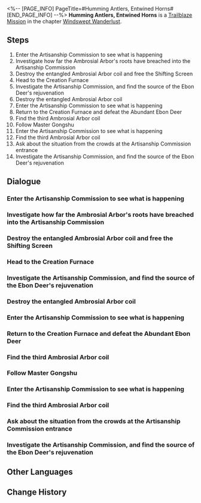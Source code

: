 <%-- [PAGE_INFO]
PageTitle=#Humming Antlers, Entwined Horns#
[END_PAGE_INFO] --%>
{{Stub|Dialogue, characters, and location(s)}}
{{Mission Infobox
|id            = 1021101
|title         = 
|image         = Mission Humming Antlers, Entwined Horns.png
|type          = Trailblaze
|event_name    = 
|chapter       = Windswept Wanderlust
|requirements  = [[Trailblaze Mission]] ''[[Wood Sprouts Anew, Fate Tilts Askew]]'' completed
|summary       = The Ambrosial Arbor's roots wrap tightly around the furnace and absorb power from all over the Artisanship Commission, creating the spiritual animal named the Abundant Ebon Deer to protect itself.<br />You discover during the battle that the Ebon Deer appears immortal and revives as soon as it is defeated. The only chance you have of victory is to cut off its energy source.
|characters    = <!--characters that appear in this mission-->
|startLocation = <!--location as it intially appears on the mission screen-->
|world         = <!--i.e. Penacony-->
|area          = <!--i.e. A Child's Dream-->
|prev          = 
|next          = Desolate Depths of Despair
|exp           = 1000
|credits       = 30000
|stellarJade   = 
|other         = {{Card List|Traveler's Guide*4;Refined Aether*4;"Deerstalker"*1|delim=;}}
}}
'''Humming Antlers, Entwined Horns''' is a [[Trailblaze Mission]] in the chapter [[Windswept Wanderlust]].

==Steps==
# Enter the Artisanship Commission to see what is happening
# Investigate how far the Ambrosial Arbor's roots have breached into the Artisanship Commission
# Destroy the entangled Ambrosial Arbor coil and free the Shifting Screen
# Head to the Creation Furnace
# Investigate the Artisanship Commission, and find the source of the Ebon Deer's rejuvenation
# Destroy the entangled Ambrosial Arbor coil
# Enter the Artisanship Commission to see what is happening
# Return to the Creation Furnace and defeat the Abundant Ebon Deer
# Find the third Ambrosial Arbor coil
# Follow Master Gongshu
# Enter the Artisanship Commission to see what is happening
# Find the third Ambrosial Arbor coil
# Ask about the situation from the crowds at the Artisanship Commission entrance
# Investigate the Artisanship Commission, and find the source of the Ebon Deer's rejuvenation

<!--
==Gameplay Notes==

--><!--
==Trial Character==

-->
==Dialogue==
{{Stub Dialogue}}
{{Dialogue Start}}
:{{tx}}
{{Dialogue End}}

===Enter the Artisanship Commission to see what is happening===
{{Mission Description|type=trailblaze|location=<!--to be added-->|update|The Artisanship Commission is the department responsible for inventions and manufacturing in Xianzhou. People are crowding around its entrance, which is to be expected from individuals when the entire state is in peril. However, it's impossible for you to know what is happening inside without opening the doors to take a look.}}
{{Dialogue Start}}
:{{tx}}
{{Dialogue End}}

===Investigate how far the Ambrosial Arbor's roots have breached into the Artisanship Commission===
{{Mission Description|type=trailblaze|location=<!--to be added-->|update|As the Ambrosial Arbor is reborn, its massive root system spreads outward, roaming everywhere like writhing dragons. Delves situated closer to the Arbor are far more likely to be breached.<br />The roots of the Ambrosial Arbor tightly wrap around a giant furnace in the Artisanship Commission, lifting it off the ground, and the bridge leading to that location has already been destroyed.}}
{{Dialogue Start}}
:{{tx}}
{{Dialogue End}}

===Destroy the entangled Ambrosial Arbor coil and free the Shifting Screen===
{{Mission Description|type=trailblaze|location=<!--to be added-->|update|No one expected an old master to remain at his post in this abandoned delve. His spirits are applaudable.<br />You learn that this man, Master Gongshu, is concerned about the furnace's safety. However, he alone could do little against the rampaging roots. As virtuous and just trailblazers, such a task would be a piece of cake for you!}}
{{Dialogue Start}}
:{{tx}}
{{Dialogue End}}

===Head to the Creation Furnace===
{{Mission Description|type=trailblaze|location=<!--to be added-->|update|No one expected an old master to remain at his post in this abandoned delve. His spirits are applaudable.<br />You learn that this man, Master Gongshu, is concerned about the furnace's safety. However, he alone could do little against the rampaging roots. As virtuous and just trailblazers, such a task would be a piece of cake for you!}}
{{Dialogue Start}}
:{{tx}}
{{Dialogue End}}

===Investigate the Artisanship Commission, and find the source of the Ebon Deer's rejuvenation===
{{Mission Description|type=trailblaze|location=<!--to be added-->|update|The Ambrosial Arbor's roots wrap tightly around the furnace and absorb power from all over the Artisanship Commission, creating the Abundant Ebon Deer to protect itself.<br />You discover during battle that the Ebon Deer appears immortal and revives as soon as it is defeated. The only chance you have of victory is to cut off its energy source.}}
{{Dialogue Start}}
:{{tx}}
{{Dialogue End}}

===Destroy the entangled Ambrosial Arbor coil===
{{Mission Description|type=trailblaze|location=<!--to be added-->|update|The Ambrosial Arbor's roots wrap tightly around the furnace and absorb power from all over the Artisanship Commission, creating the Abundant Ebon Deer to protect itself.<br />You discover during battle that the Ebon Deer appears immortal and revives as soon as it is defeated. The only chance you have of victory is to cut off its energy source.}}
{{Dialogue Start}}
:{{tx}}
{{Dialogue End}}

===Enter the Artisanship Commission to see what is happening===
{{Mission Description|type=trailblaze|location=<!--to be added-->|update|The Artisanship Commission is the department responsible for inventions and manufacturing in Xianzhou. People are crowding around its entrance, which is to be expected from individuals when the entire state is in peril. However, it's impossible for you to know what is happening inside without opening the doors to take a look.}}
{{Dialogue Start}}
:{{tx}}
{{Dialogue End}}

===Return to the Creation Furnace and defeat the Abundant Ebon Deer===
{{Mission Description|type=trailblaze|location=<!--to be added-->|update|The Ambrosial Arbor's roots wrap tightly around the furnace and absorb power from all over the Artisanship Commission, creating the Abundant Ebon Deer to protect itself.<br />You discover during battle that the Ebon Deer appears immortal and revives as soon as it is defeated. The only chance you have of victory is to cut off its energy source.}}
{{Dialogue Start}}
:{{tx}}
{{Dialogue End}}

===Find the third Ambrosial Arbor coil===
{{Mission Description|type=trailblaze|location=<!--to be added-->|update|The Ambrosial Arbor's roots wrap tightly around the furnace and absorb power from all over the Artisanship Commission, creating the Abundant Ebon Deer to protect itself.<br />You discover during battle that the Ebon Deer appears immortal and revives as soon as it is defeated. The only chance you have of victory is to cut off its energy source.}}
{{Dialogue Start}}
:{{tx}}
{{Dialogue End}}

===Follow Master Gongshu===
{{Mission Description|type=trailblaze|location=<!--to be added-->|update|No one expected an old master to remain at his post in this abandoned delve. His spirits are applaudable.<br />You learn that this man, Master Gongshu, is concerned about the furnace's safety. However, he alone could do little against the rampaging roots. As virtuous and just trailblazers, such a task would be a piece of cake for you!}}
{{Dialogue Start}}
:{{tx}}
{{Dialogue End}}

===Enter the Artisanship Commission to see what is happening===
{{Mission Description|type=trailblaze|location=<!--to be added-->|update|The Artisanship Commission is the department responsible for inventions and manufacturing in Xianzhou. People are crowding around its entrance, which is to be expected from individuals when the entire state is in peril. However, it's impossible for you to know what is happening inside without opening the doors to take a look.}}
{{Dialogue Start}}
:{{tx}}
{{Dialogue End}}

===Find the third Ambrosial Arbor coil===
{{Mission Description|type=trailblaze|location=<!--to be added-->|update|The Ambrosial Arbor's roots wrap tightly around the furnace and absorb power from all over the Artisanship Commission, creating the Abundant Ebon Deer to protect itself.<br />You discover during battle that the Ebon Deer appears immortal and revives as soon as it is defeated. The only chance you have of victory is to cut off its energy source.}}
{{Dialogue Start}}
:{{tx}}
{{Dialogue End}}

===Ask about the situation from the crowds at the Artisanship Commission entrance===
{{Mission Description|type=trailblaze|location=<!--to be added-->|update|The Artisanship Commission is the department responsible for inventions and manufacturing in Xianzhou. People are crowding around its entrance, which is to be expected from individuals when the entire state is in peril. However, it's impossible for you to know what is happening inside without opening the doors to take a look.}}
{{Dialogue Start}}
:{{tx}}
{{Dialogue End}}

===Investigate the Artisanship Commission, and find the source of the Ebon Deer's rejuvenation===
{{Mission Description|type=trailblaze|location=<!--to be added-->|update|The Ambrosial Arbor's roots wrap tightly around the furnace and absorb power from all over the Artisanship Commission, creating the Abundant Ebon Deer to protect itself.<br />You discover during battle that the Ebon Deer appears immortal and revives as soon as it is defeated. The only chance you have of victory is to cut off its energy source.}}
{{Dialogue Start}}
:{{tx}}
{{Dialogue End}}

==Other Languages==
{{Other Languages
|en   = Humming Antlers, Entwined Horns
|zhs  = 茸客鸣呦，玉角盘虬
|zht  = 茸客鳴呦，玉角盤虯
|ja   = 茸客の呦鳴、蟠る玉角の蛟
|ko   = 사슴의 울음, 뿔의 얽힘
|es   = El bramido del ciervo y los cuernos enredados
|fr   = Tempête de bois et bruissement de cornes
|ru   = Ветвистые рога и спутанные корни
|th   = เสียงกวางร่ำร้อง เขาหยกคดเคี้ยว
|vi   = Nai Kêu Da Diết, Sừng Ngọc Quấn Quanh
|de   = Verstrickte Wurzeln des Schwarzhirschs
|id   = Tanduk Bersenandung, Cula Berjalinan
|pt   = Galhadas Sussurrantes, Chifres Entrelaçados
}}

==Change History==
{{Change History|1.0}}
